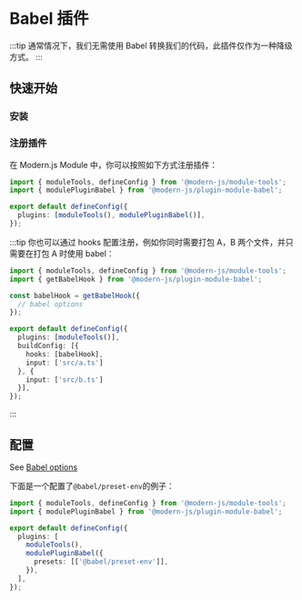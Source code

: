 # Babel 插件

:::tip
通常情况下，我们无需使用 Babel 转换我们的代码，此插件仅作为一种降级方式。
:::

## 快速开始

### 安装


<PackageManagerTabs command="add @modern-js/plugin-module-babel -D" />

### 注册插件

在 Modern.js Module 中，你可以按照如下方式注册插件：

```ts
import { moduleTools, defineConfig } from '@modern-js/module-tools';
import { modulePluginBabel } from '@modern-js/plugin-module-babel';

export default defineConfig({
  plugins: [moduleTools(), modulePluginBabel()],
});
```

:::tip
你也可以通过 hooks 配置注册，例如你同时需要打包 A，B 两个文件，并只需要在打包 A 时使用 babel：
```ts
import { moduleTools, defineConfig } from '@modern-js/module-tools';
import { getBabelHook } from '@modern-js/plugin-module-babel';

const babelHook = getBabelHook({
  // babel options
});

export default defineConfig({
  plugins: [moduleTools()],
  buildConfig: [{
    hooks: [babelHook],
    input: ['src/a.ts']
  }, {
    input: ['src/b.ts']
  }],
});
```
:::

## 配置

See [Babel options](https://babeljs.io/docs/options)

下面是一个配置了`@babel/preset-env`的例子：

```ts
import { moduleTools, defineConfig } from '@modern-js/module-tools';
import { modulePluginBabel } from '@modern-js/plugin-module-babel';

export default defineConfig({
  plugins: [
    moduleTools(),
    modulePluginBabel({
      presets: [['@babel/preset-env']],
    }),
  ],
});
```
